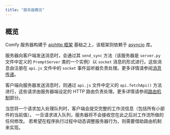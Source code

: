 ```yaml
---
title: "服务器概览"
---
```


## 概览

Comfy 服务器构建于 [aiohttp 框架](https://docs.aiohttp.org/) 基础之上，该框架则依赖于 [asyncio](https://pypi.org/project/asyncio/) 库。

服务器向客户端发送消息时，会通过其 `send_sync` 方法（该服务器是 `server.py` 文件中定义的 `PromptServer` 类的一个实例）以 `socket` 消息的形式进行。这些消息由注册在 `api.js` 文件中的 `socket` 事件监听器负责处理。更多详情请参阅[消息传递](/development/comfyui-server/comms_messages.mdx)。

客户端向服务器发送消息时，则通过 `api.js` 文件中定义的 `api.fetchApi()` 方法进行，这些请求由服务器端设定的 HTTP 路由负责处理。更多详情请参阅[路由机制](/development/comfyui-server/comms_routes.mdx)部分。

<Tip>当您将一个请求加入处理队列时，客户端会提交完整的工作流信息（包括所有小部件的当前值）。
一旦请求进入队列，服务器将不会接收您在此之后对工作流所做的任何修改。
若希望在程序执行过程中动态调整服务器行为，则需要借助路由机制来实现。</Tip>
